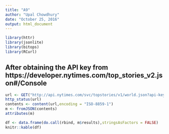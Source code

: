 ---
title: "A9"
author: "Upal Chowdhury"
date: "October 25, 2016"
output: html_document
---

```{r}
library(httr)
library(jsonlite)
library(bitops)
library(RCurl)
```

## After obtaining the API key from https://developer.nytimes.com/top_stories_v2.json#/Console


```{r, eval = T}
url <- GET("http://api.nytimes.com/svc/topstories/v1/world.json?api-key=31d6cf34e6d14aac8ca9fe95afd981e7")
http_status(url)
contents <- content(url,encoding = "ISO-8859-1")
m <- fromJSON(contents)
attributes(m)

df <- data.frame(do.call(rbind, m$results),stringsAsFactors = FALSE)
knitr::kable(df)
```


